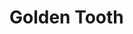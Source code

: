 
# Golden Tooth
<ProjectDetails
  floatRight
  region="Westerlands"
  house="House Lefford"
  type="Castle"
  status="Completed"
  warp="/warp goldentooth"
  projectLead="Howy"
  dateStarted="2013-12-05T08:00:00+00:00"
  dateCompleted="2013-12-05T08:00:00+00:00"
/>
